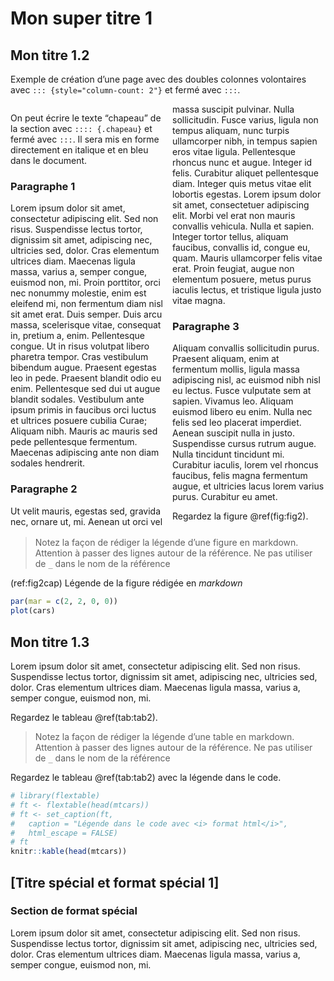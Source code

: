 # Mon super titre 1 {.unnumbered}

## Mon titre 1.2 {.unnumbered .page-break-after}

Exemple de création d'une page avec des doubles colonnes volontaires avec `::: {style="column-count: 2"}` et fermé avec `:::`.

::: {style="column-count: 2"}
::: {.chapeau}
On peut écrire le texte "chapeau" de la section avec `:::: {.chapeau}` et fermé avec `:::`.
Il sera mis en forme directement en italique et en bleu dans le document.
:::

### Paragraphe 1

Lorem ipsum dolor sit amet, consectetur adipiscing elit.
Sed non risus.
Suspendisse lectus tortor, dignissim sit amet, adipiscing nec, ultricies sed, dolor.
Cras elementum ultrices diam.
Maecenas ligula massa, varius a, semper congue, euismod non, mi.
Proin porttitor, orci nec nonummy molestie, enim est eleifend mi, non fermentum diam nisl sit amet erat.
Duis semper.
Duis arcu massa, scelerisque vitae, consequat in, pretium a, enim.
Pellentesque congue.
Ut in risus volutpat libero pharetra tempor.
Cras vestibulum bibendum augue.
Praesent egestas leo in pede.
Praesent blandit odio eu enim.
Pellentesque sed dui ut augue blandit sodales.
Vestibulum ante ipsum primis in faucibus orci luctus et ultrices posuere cubilia Curae; Aliquam nibh.
Mauris ac mauris sed pede pellentesque fermentum.
Maecenas adipiscing ante non diam sodales hendrerit.

### Paragraphe 2

Ut velit mauris, egestas sed, gravida nec, ornare ut, mi.
Aenean ut orci vel massa suscipit pulvinar.
Nulla sollicitudin.
Fusce varius, ligula non tempus aliquam, nunc turpis ullamcorper nibh, in tempus sapien eros vitae ligula.
Pellentesque rhoncus nunc et augue.
Integer id felis.
Curabitur aliquet pellentesque diam.
Integer quis metus vitae elit lobortis egestas.
Lorem ipsum dolor sit amet, consectetuer adipiscing elit.
Morbi vel erat non mauris convallis vehicula.
Nulla et sapien.
Integer tortor tellus, aliquam faucibus, convallis id, congue eu, quam.
Mauris ullamcorper felis vitae erat.
Proin feugiat, augue non elementum posuere, metus purus iaculis lectus, et tristique ligula justo vitae magna.

### Paragraphe 3

Aliquam convallis sollicitudin purus.
Praesent aliquam, enim at fermentum mollis, ligula massa adipiscing nisl, ac euismod nibh nisl eu lectus.
Fusce vulputate sem at sapien.
Vivamus leo.
Aliquam euismod libero eu enim.
Nulla nec felis sed leo placerat imperdiet.
Aenean suscipit nulla in justo.
Suspendisse cursus rutrum augue.
Nulla tincidunt tincidunt mi.
Curabitur iaculis, lorem vel rhoncus faucibus, felis magna fermentum augue, et ultricies lacus lorem varius purus.
Curabitur eu amet.

Regardez la figure \@ref(fig:fig2).
:::

> Notez la façon de rédiger la légende d'une figure en markdown.
> Attention à passer des lignes autour de la référence.
> Ne pas utiliser de `_` dans le nom de la référence

(ref:fig2cap) Légende de la figure rédigée en *markdown*

```r
par(mar = c(2, 2, 0, 0))
plot(cars)
```

\newpage

## Mon titre 1.3 {.unnumbered .page-break-after}

Lorem ipsum dolor sit amet, consectetur adipiscing elit.
Sed non risus.
Suspendisse lectus tortor, dignissim sit amet, adipiscing nec, ultricies sed, dolor.
Cras elementum ultrices diam.
Maecenas ligula massa, varius a, semper congue, euismod non, mi.

Regardez le tableau \@ref(tab:tab2).

> Notez la façon de rédiger la légende d'une table en markdown.
> Attention à passer des lignes autour de la référence.
> Ne pas utiliser de `_` dans le nom de la référence

Regardez le tableau \@ref(tab:tab2) avec la légende dans le code.

```r
# library(flextable)
# ft <- flextable(head(mtcars))
# ft <- set_caption(ft, 
#   caption = "Légende dans le code avec <i> format html</i>",
#   html_escape = FALSE)
# ft
knitr::kable(head(mtcars))
```


## [Titre spécial et format spécial 1] {.special .page-break-after}

### Section de format spécial

Lorem ipsum dolor sit amet, consectetur adipiscing elit.
Sed non risus.
Suspendisse lectus tortor, dignissim sit amet, adipiscing nec, ultricies sed, dolor.
Cras elementum ultrices diam.
Maecenas ligula massa, varius a, semper congue, euismod non, mi.

